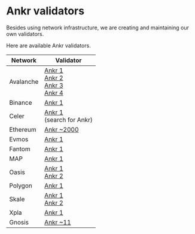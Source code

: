 # Ankr validators

Besides using network infrastructure, we are creating and maintaining our own validators.

Here are available Ankr validators.

| Network | Validator |
|---|---|
| Avalanche | [Ankr 1](https://avascan.info/staking/validator/NodeID-955GU1MqWL8yXAtoc8AsE7FNx4nGC9JyL) <br /> [Ankr 2](https://avascan.info/staking/validator/NodeID-NcZtrWEjPY7XDT5PHgZbwXLCW3LGBjxui) <br /> [Ankr 3](https://avascan.info/staking/validator/NodeID-9CnrQBBFSkE2Xzfcz3Tk1e8iauq8iNR88) <br /> [Ankr 4](https://avascan.info/staking/validator/NodeID-5Uf5RUZ89pWtYj4Sgc7pxf1mkq2f4EEMW)|
| Binance | [Ankr 1](https://www.bnbchain.org/en/staking/validator/bva1xnudjls7x4p48qrk0j247htt7rl2k2dzp3mr3j) |
| Celer | [Ankr 1](https://sgn.celer.network/#/staking) <br/>(search for Ankr)|
| Ethereum | [Ankr ~2000](https://beaconcha.in/validators/deposits?q=0x4069D8A3dE3A72EcA86CA5e0a4B94619085E7362) |
| Evmos | [Ankr 1](https://www.mintscan.io/evmos/validators/evmosvaloper1y6yvdg2xdltzr0v5hvf8zvxk373xwas4jwgvkp) |
| Fantom | [Ankr 1](https://ftmscan.com/address/0x0aa7aa665276a96acd25329354feea8f955caf2b#validatorinfo)|
| MAP | [Ankr 1](https://mapscan.io/validators/0x9c557591958a3cd0375fa1a437c5649611722b9b)|
| Oasis | [Ankr 1](https://www.oasisscan.com/accounts/detail/oasis1qqdd4nmtcmarf4u9gdg24swxhec52du43cxzf302) <br /> [Ankr 2](https://www.oasisscan.com/accounts/detail/oasis1qzz8zmehzgcynlueydeqfax9cznzdw3lvgark5h3) |
| Polygon | [Ankr 1](https://staking.polygon.technology/validators/31) |
| Skale | [Ankr 1](https://skale-analytics.skalelabs.com/#/mainnetstatus/53) <br/> [Ankr 2](https://skale-analytics.skalelabs.com/#/mainnetstatus/54)|
| Xpla | [Ankr 1](https://vault.xpla.io/validator/xplavaloper1dp8wey8v39nxkhced48kk8jgmgxqcv4vhwm35u) |
| Gnosis | [Ankr ~11](https://beacon.gnosischain.com/validators/eth1deposits?q=0x4069d8a3de3a72eca86ca5e0a4b94619085e7362) |






